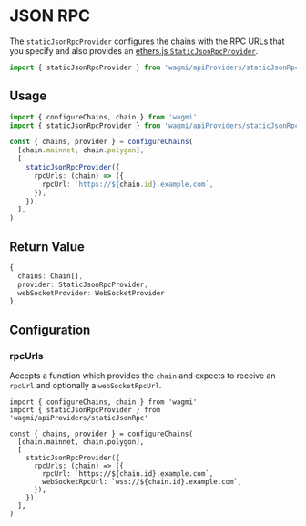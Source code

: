 
# JSON RPC

The `staticJsonRpcProvider` configures the chains with the RPC URLs that you specify and also provides an [ethers.js `StaticJsonRpcProvider`](https://docs.ethers.io/v5/api/providers/jsonrpc-provider/#StaticJsonRpcProvider).

```ts
import { staticJsonRpcProvider } from 'wagmi/apiProviders/staticJsonRpc'
```

## Usage

```ts
import { configureChains, chain } from 'wagmi'
import { staticJsonRpcProvider } from 'wagmi/apiProviders/staticJsonRpc'

const { chains, provider } = configureChains(
  [chain.mainnet, chain.polygon],
  [
    staticJsonRpcProvider({
      rpcUrls: (chain) => ({
        rpcUrl: `https://${chain.id}.example.com`,
      }),
    }),
  ],
)
```

## Return Value

```ts
{
  chains: Chain[],
  provider: StaticJsonRpcProvider,
  webSocketProvider: WebSocketProvider
}
```

## Configuration

### rpcUrls

Accepts a function which provides the `chain` and expects to receive an `rpcUrl` and optionally a `webSocketRpcUrl`.

```tsx {8-11}
import { configureChains, chain } from 'wagmi'
import { staticJsonRpcProvider } from 'wagmi/apiProviders/staticJsonRpc'

const { chains, provider } = configureChains(
  [chain.mainnet, chain.polygon],
  [
    staticJsonRpcProvider({
      rpcUrls: (chain) => ({
        rpcUrl: `https://${chain.id}.example.com`,
        webSocketRpcUrl: `wss://${chain.id}.example.com`,
      }),
    }),
  ],
)
```
